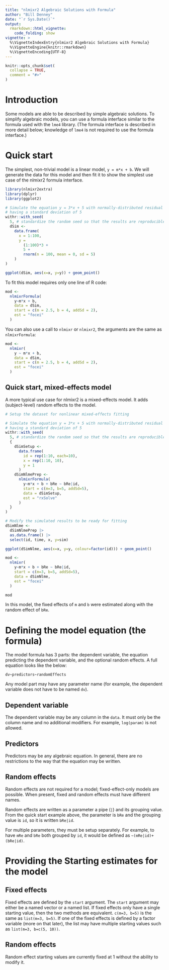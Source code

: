 ```yaml
---
title: "nlmixr2 Algebraic Solutions with Formula"
author: "Bill Denney"
date: "`r Sys.Date()`"
output:
  rmarkdown::html_vignette:
    code_folding: show
vignette: >
  %\VignetteIndexEntry{nlmixr2 Algebraic Solutions with Formula}
  %\VignetteEngine{knitr::rmarkdown}
  %\VignetteEncoding{UTF-8}
---
```


```r
knitr::opts_chunk$set(
  collapse = TRUE,
  comment = "#>"
)
```

# Introduction

Some models are able to be described by simple algebraic solutions.  To simplify
algebraic models, you can use a formula interface similar to the formula used
with the `lme4` library.  (The formula interface is described in more detail
below; knowledge of `lme4` is not required to use the formula interface.)

# Quick start

The simplest, non-trivial model is a linear model, `y = m*x + b`.  We will
generate the data for this model and then fit it to show the simplest use case
of the nlmixr2 formula interface.

```r
library(nlmixr2extra)
library(dplyr)
library(ggplot2)
```

```r
# Simulate the equation y = 3*x + 5 with normally-distributed residual error
# having a standard deviation of 5
withr::with_seed(
  5, # standardize the random seed so that the results are reproducible
  dSim <-
    data.frame(
      x = 1:100,
      y =
        (1:100)*3 +
        5 +
        rnorm(n = 100, mean = 0, sd = 5)
    )
)

ggplot(dSim, aes(x=x, y=y)) + geom_point()
```

To fit this model requires only one line of R code:

```r
mod <-
  nlmixrFormula(
    y~m*x + b,
    data = dSim,
    start = c(m = 2.5, b = 4, addSd = 2),
    est = "focei"
  )
```

You can also use a call to `nlmixr` or `nlmixr2`, the arguments are
the same as `nlmixrFormula`:


```r
mod <-
  nlmixr(
    y ~ m*x + b,
    data = dSim,
    start = c(m = 2.5, b = 4, addSd = 2),
    est = "focei"
  )
```

## Quick start, mixed-effects model

A more typical use case for nlmixr2 is a mixed-effects model.  It adds
(subject-level) random effects to the model.
```r
# Setup the dataset for nonlinear mixed-effects fitting

# Simulate the equation y = 3*x + 5 with normally-distributed residual error
# having a standard deviation of 5
withr::with_seed(
  5, # standardize the random seed so that the results are reproducible
  {
    dSimSetup <-
      data.frame(
        id = rep(1:10, each=10),
        x = rep(1:10, 10),
        y = 1
      )
    dSimNlmePrep <-
      nlmixrFormula(
        y~m*x + b + bRe ~ bRe|id,
        start = c(m=3, b=5, addSd=5),
        data = dSimSetup,
        est = "rxSolve"
      )
  }
)

# Modify the simulated results to be ready for fitting
dSimNlme <-
  dSimNlmePrep |>
  as.data.frame() |>
  select(id, time, x, y=sim)

ggplot(dSimNlme, aes(x=x, y=y, colour=factor(id))) + geom_point()
```

```r
mod <-
  nlmixr(
    y~m*x + b + bRe ~ bRe|id,
    start = c(m=3, b=5, addSd=5),
    data = dSimNlme,
    est = "focei"
  )

mod
```

In this model, the fixed effects of `m` and `b` were estimated along with the
random effect of `bRe`.

# Defining the model equation (the formula)

The model formula has 3 parts: the dependent variable, the equation predicting
the dependent variable, and the optional random effects.  A full equation looks
like the below:

```
dv~predictors~randomEffects
```

Any model part may have any parameter name (for example, the dependent variable
does not have to be named `dv`).

## Dependent variable

The dependent variable may be any column in the `data`.  It must only be the
column name and no additional modifiers.  For example, `log(param)` is not
allowed.

## Predictors

Predictors may be any algebraic equation.  In general, there are no restrictions
to the way that the equation may be written.

## Random effects

Random effects are not required for a model; fixed-effect-only models are
possible.  When present, fixed and random effects must have different names.

Random effects are written as a parameter a pipe (`|`) and its grouping value.
From the quick start example above, the parameter is `bRe` and the grouping
value is `id`, so it is written `bRe|id`.

For multiple parameters, they must be setup separately.  For example, to have
`mRe` and `bRe` both grouped by `id`, it would be defined as
`~(mRe|id)+(bRe|id)`.

# Providing the Starting estimates for the model

## Fixed effects

Fixed effects are defined by the `start` argument.  The `start` argument may
either be a named vector or a named list.  If fixed effects only have a single
starting value, then the two methods are equivalent.  `c(m=3, b=5)` is the same
as `list(m=3, b=5)`.  If one of the fixed effects is defined by a factor
variable (more on that later), the list may have multiple starting values such
as `list(m=3, b=c(5, 10))`.

## Random effects

Random effect starting values are currently fixed at 1 without the ability to
modify it.
